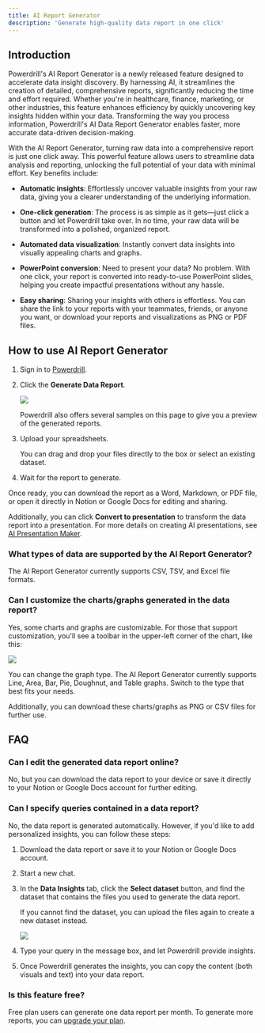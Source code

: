 ```yaml
---
title: AI Report Generator
description: 'Generate high-quality data report in one click'
---
```



## Introduction
 
Powerdrill's AI Report Generator is a newly released feature designed to accelerate data insight discovery. By harnessing AI, it streamlines the creation of detailed, comprehensive reports, significantly reducing the time and effort required. Whether you're in healthcare, finance, marketing, or other industries, this feature enhances efficiency by quickly uncovering key insights hidden within your data. Transforming the way you process information, Powerdrill's AI Data Report Generator enables faster, more accurate data-driven decision-making.


With the AI Report Generator, turning raw data into a comprehensive report is just one click away. This powerful feature allows users to streamline data analysis and reporting, unlocking the full potential of your data with minimal effort. Key benefits include:

- **Automatic insights**: Effortlessly uncover valuable insights from your raw data, giving you a clearer understanding of the underlying information.

- **One-click generation**: The process is as simple as it gets—just click a button and let Powerdrill take over. In no time, your raw data will be transformed into a polished, organized report.

- **Automated data visualization**: Instantly convert data insights into visually appealing charts and graphs.

- **PowerPoint conversion**: Need to present your data? No problem. With one click, your report is converted into ready-to-use PowerPoint slides, helping you create impactful presentations without any hassle.

- **Easy sharing**: Sharing your insights with others is effortless. You can share the link to your reports with your teammates, friends, or anyone you want, or download your reports and visualizations as PNG or PDF files.


## How to use AI Report Generator

1. Sign in to [Powerdrill](https://powerdrill.ai).

2. Click the **Generate Data Report**.

    <Frame>
      <img src="/images/ai-data-report.png" style={{ borderRadius: '0.5rem' }} />
    </Frame>

    Powerdrill also offers several samples on this page to give you a preview of the generated reports.

3. Upload your spreadsheets.

    You can drag and drop your files directly to the box or select an existing dataset.

4. Wait for the report to generate.

Once ready, you can download the report as a Word, Markdown, or PDF file, or open it directly in Notion or Google Docs for editing and sharing.

Additionally, you can click **Convert to presentation** to transform the data report into a presentation. For more details on creating AI presentations, see [AI Presentation Maker](features/ai-presentation).



### What types of data are supported by the AI Report Generator?

The AI Report Generator currently supports CSV, TSV, and Excel file formats.


### Can I customize the charts/graphs generated in the data report?

Yes, some charts and graphs are customizable. For those that support customization, you'll see a toolbar in the upper-left corner of the chart, like this:

<Frame>
  <img src="/images/customizable-charts.png" style={{ borderRadius: '0.5rem' }} />
</Frame>


You can change the graph type. The AI Report Generator currently supports Line, Area, Bar, Pie, Doughnut, and Table graphs. Switch to the type that best fits your needs.

Additionally, you can download these charts/graphs as PNG or CSV files for further use.


## FAQ


### Can I edit the generated data report online?

No, but you can download the data report to your device or save it directly to your Notion or Google Docs account for further editing.


### Can I specify queries contained in a data report?

No, the data report is generated automatically. However, if you'd like to add personalized insights, you can follow these steps:

1. Download the data report or save it to your Notion or Google Docs account.

2. Start a new chat. 

3. In the **Data Insights** tab, click the **Select dataset** button, and find the dataset that contains the files you used to generate the data report.

    If you cannot find the dataset, you can upload the files again to create a new dataset instead.


    <Frame>
     <img src="/images/upload-files.png" style={{ borderRadius: '0.5rem' }} />
    </Frame>
   

4. Type your query in the message box, and let Powerdrill provide insights.

5. Once Powerdrill generates the insights, you can copy the content (both visuals and text) into your data report.



### Is this feature free?

Free plan users can generate one data report per month. To generate more reports, you can [upgrade your plan](https://powerdrill.ai/pricing). 




















